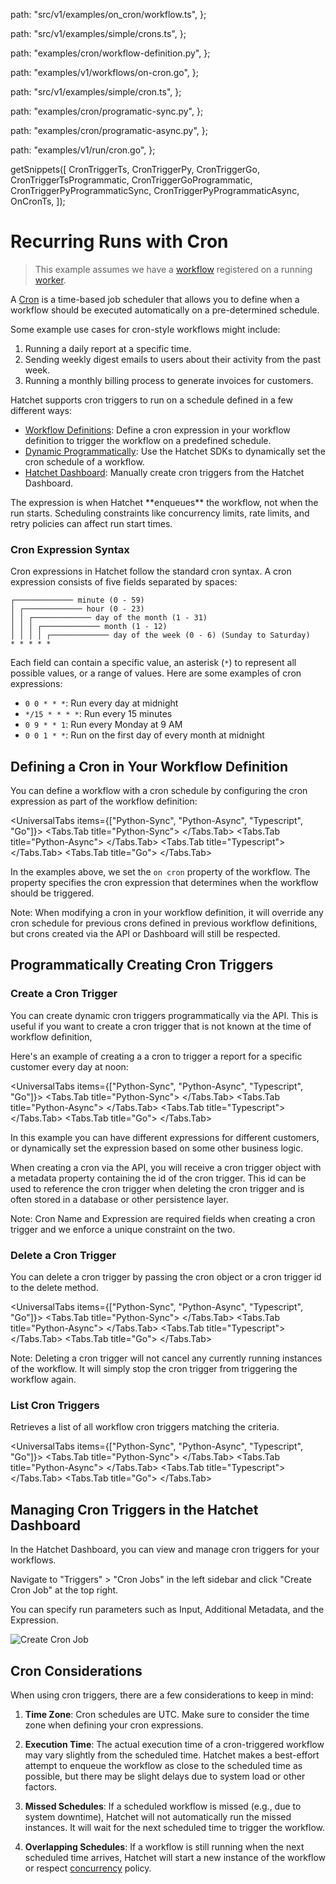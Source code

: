
  path: "src/v1/examples/on_cron/workflow.ts",
};

  path: "src/v1/examples/simple/crons.ts",
};

  path: "examples/cron/workflow-definition.py",
};

  path: "examples/v1/workflows/on-cron.go",
};

  path: "src/v1/examples/simple/cron.ts",
};

  path: "examples/cron/programatic-sync.py",
};

  path: "examples/cron/programatic-async.py",
};

  path: "examples/v1/run/cron.go",
};

  getSnippets([
    CronTriggerTs,
    CronTriggerPy,
    CronTriggerGo,
    CronTriggerTsProgrammatic,
    CronTriggerGoProgrammatic,
    CronTriggerPyProgrammaticSync,
    CronTriggerPyProgrammaticAsync,
    OnCronTs,
  ]);

# Recurring Runs with Cron

> This example assumes we have a [workflow](./basic-workflows.mdx) registered on a running [worker](./workers.mdx).

A [Cron](https://en.wikipedia.org/wiki/Cron) is a time-based job scheduler that allows you to define when a workflow should be executed automatically on a pre-determined schedule.

Some example use cases for cron-style workflows might include:

1. Running a daily report at a specific time.
2. Sending weekly digest emails to users about their activity from the past week.
3. Running a monthly billing process to generate invoices for customers.

Hatchet supports cron triggers to run on a schedule defined in a few different ways:

- [Workflow Definitions](./cron-runs.mdx#defining-a-cron-in-your-workflow-definition): Define a cron expression in your workflow definition to trigger the workflow on a predefined schedule.
- [Dynamic Programmatically](./cron-runs.mdx#programmatically-creating-cron-triggers): Use the Hatchet SDKs to dynamically set the cron schedule of a workflow.
- [Hatchet Dashboard](./cron-runs.mdx#managing-cron-jobs-in-the-hatchet-dashboard): Manually create cron triggers from the Hatchet Dashboard.

<Callout type="info">
  The expression is when Hatchet **enqueues** the workflow, not when the run
  starts. Scheduling constraints like concurrency limits, rate limits, and retry
  policies can affect run start times.
</Callout>

### Cron Expression Syntax

Cron expressions in Hatchet follow the standard cron syntax. A cron expression consists of five fields separated by spaces:

```
┌───────────── minute (0 - 59)
│ ┌───────────── hour (0 - 23)
│ │ ┌───────────── day of the month (1 - 31)
│ │ │ ┌───────────── month (1 - 12)
│ │ │ │ ┌───────────── day of the week (0 - 6) (Sunday to Saturday)
* * * * *
```

Each field can contain a specific value, an asterisk (`*`) to represent all possible values, or a range of values. Here are some examples of cron expressions:

- `0 0 * * *`: Run every day at midnight
- `*/15 * * * *`: Run every 15 minutes
- `0 9 * * 1`: Run every Monday at 9 AM
- `0 0 1 * *`: Run on the first day of every month at midnight

## Defining a Cron in Your Workflow Definition

You can define a workflow with a cron schedule by configuring the cron expression as part of the workflow definition:

<UniversalTabs items={["Python-Sync", "Python-Async", "Typescript", "Go"]}>
  <Tabs.Tab title="Python-Sync">
    <GithubSnippet
      src={CronTriggerPy}
      target="Workflow Definition Cron Trigger"
    />
  </Tabs.Tab>
  <Tabs.Tab title="Python-Async">
    <GithubSnippet
      src={CronTriggerPy}
      target="Workflow Definition Cron Trigger"
    />
  </Tabs.Tab>
  <Tabs.Tab title="Typescript">
    <GithubSnippet src={OnCronTs} target="Run Workflow on Cron" />
  </Tabs.Tab>
  <Tabs.Tab title="Go">
    <GithubSnippet
      src={CronTriggerGo}
      target="Workflow Definition Cron Trigger"
    />
  </Tabs.Tab>
</UniversalTabs>

In the examples above, we set the `on cron` property of the workflow. The property specifies the cron expression that determines when the workflow should be triggered.

<Callout>
  Note: When modifying a cron in your workflow definition, it will override any
  cron schedule for previous crons defined in previous workflow definitions, but
  crons created via the API or Dashboard will still be respected.
</Callout>

## Programmatically Creating Cron Triggers

### Create a Cron Trigger

You can create dynamic cron triggers programmatically via the API. This is useful if you want to create a cron trigger that is not known at the time of workflow definition,

Here's an example of creating a a cron to trigger a report for a specific customer every day at noon:

<UniversalTabs items={["Python-Sync", "Python-Async", "Typescript", "Go"]}>
  <Tabs.Tab title="Python-Sync">
    <GithubSnippet src={CronTriggerPyProgrammaticSync} target="Create" />
  </Tabs.Tab>
  <Tabs.Tab title="Python-Async">
    <GithubSnippet src={CronTriggerPyProgrammaticAsync} target="Create" />
  </Tabs.Tab>
  <Tabs.Tab title="Typescript">
    <GithubSnippet src={CronTriggerTsProgrammatic} target="Create" />
  </Tabs.Tab>
  <Tabs.Tab title="Go">
    <GithubSnippet src={CronTriggerGoProgrammatic} target="Create" />
  </Tabs.Tab>
</UniversalTabs>

In this example you can have different expressions for different customers, or dynamically set the expression based on some other business logic.

When creating a cron via the API, you will receive a cron trigger object with a metadata property containing the id of the cron trigger. This id can be used to reference the cron trigger when deleting the cron trigger and is often stored in a database or other persistence layer.

<Callout>
  Note: Cron Name and Expression are required fields when creating a cron
  trigger and we enforce a unique constraint on the two.
</Callout>

### Delete a Cron Trigger

You can delete a cron trigger by passing the cron object or a cron trigger id to the delete method.

<UniversalTabs items={["Python-Sync", "Python-Async", "Typescript", "Go"]}>
  <Tabs.Tab title="Python-Sync">
    <GithubSnippet src={CronTriggerPyProgrammaticSync} target="Delete" />
  </Tabs.Tab>
  <Tabs.Tab title="Python-Async">
    <GithubSnippet src={CronTriggerPyProgrammaticAsync} target="Delete" />
  </Tabs.Tab>
  <Tabs.Tab title="Typescript">
    <GithubSnippet src={CronTriggerTsProgrammatic} target="Delete" />
  </Tabs.Tab>
  <Tabs.Tab title="Go">
    <GithubSnippet src={CronTriggerGoProgrammatic} target="Delete" />
  </Tabs.Tab>
</UniversalTabs>

<Callout>
  Note: Deleting a cron trigger will not cancel any currently running instances
  of the workflow. It will simply stop the cron trigger from triggering the
  workflow again.
</Callout>

### List Cron Triggers

Retrieves a list of all workflow cron triggers matching the criteria.

<UniversalTabs items={["Python-Sync", "Python-Async", "Typescript", "Go"]}>
  <Tabs.Tab title="Python-Sync">
    <GithubSnippet src={CronTriggerPyProgrammaticSync} target="List" />
  </Tabs.Tab>
  <Tabs.Tab title="Python-Async">
    <GithubSnippet src={CronTriggerPyProgrammaticAsync} target="List" />
  </Tabs.Tab>
  <Tabs.Tab title="Typescript">
    <GithubSnippet src={CronTriggerTsProgrammatic} target="List" />
  </Tabs.Tab>
  <Tabs.Tab title="Go">
    <GithubSnippet src={CronTriggerGoProgrammatic} target="List" />
  </Tabs.Tab>
</UniversalTabs>

## Managing Cron Triggers in the Hatchet Dashboard

In the Hatchet Dashboard, you can view and manage cron triggers for your workflows.

Navigate to "Triggers" > "Cron Jobs" in the left sidebar and click "Create Cron Job" at the top right.

You can specify run parameters such as Input, Additional Metadata, and the Expression.

![Create Cron Job](../../public/cron-dash.gif)

## Cron Considerations

When using cron triggers, there are a few considerations to keep in mind:

1. **Time Zone**: Cron schedules are UTC. Make sure to consider the time zone when defining your cron expressions.

2. **Execution Time**: The actual execution time of a cron-triggered workflow may vary slightly from the scheduled time. Hatchet makes a best-effort attempt to enqueue the workflow as close to the scheduled time as possible, but there may be slight delays due to system load or other factors.

3. **Missed Schedules**: If a scheduled workflow is missed (e.g., due to system downtime), Hatchet will not automatically run the missed instances. It will wait for the next scheduled time to trigger the workflow.

4. **Overlapping Schedules**: If a workflow is still running when the next scheduled time arrives, Hatchet will start a new instance of the workflow or respect [concurrency](../concurrency/overview.mdx) policy.

